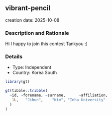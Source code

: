 
## vibrant-pencil
creation date: 2025-10-08


### Description and Rationale

Hi I happy to join this contest Tankyou :)

### Details

* Type: Independent
* Country: Korea South

```r
library(gt)

gt(tibble::tribble(
  ~id, ~forename, ~surname,      ~affiliation,
   1L,   "Jihun",    "Kim", "Inha University"
  )
)
```

